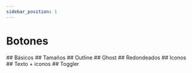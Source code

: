 ```yaml
---
sidebar_position: 1
---
```



# Botones

<div className="space-y-8 use-h2-only-for-anchors">
	## Básicos
	<Basic />
	## Tamaños
	<Sizes />
	## Outline
	<Outline />
	## Ghost
	<Ghost />
	## Redondeados
	<Rounded />
	## Iconos
	<Iconized />
	## Texto + iconos
	<TextIcon />
	## Toggler
	<Toggler />
</div>
